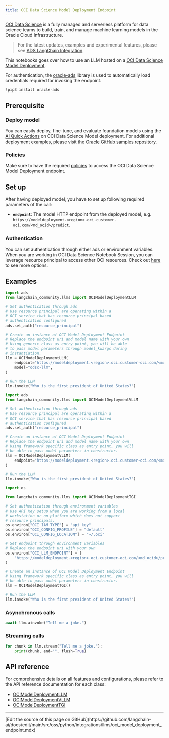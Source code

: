```yaml
---
title: OCI Data Science Model Deployment Endpoint
---
```


[OCI Data Science](https://docs.oracle.com/en-us/iaas/data-science/using/home.htm) is a fully managed and serverless platform for data science teams to build, train, and manage machine learning models in the Oracle Cloud Infrastructure.

> For the latest updates, examples and experimental features, please see [ADS LangChain Integration](https://accelerated-data-science.readthedocs.io/en/latest/user_guide/large_language_model/langchain_models.html).

This notebooks goes over how to use an LLM hosted on a [OCI Data Science Model Deployment](https://docs.oracle.com/en-us/iaas/data-science/using/model-dep-about.htm).

For authentication, the [oracle-ads](https://accelerated-data-science.readthedocs.io/en/latest/user_guide/cli/authentication.html) library is used to automatically load credentials required for invoking the endpoint.

```python
!pip3 install oracle-ads
```

## Prerequisite

### Deploy model

You can easily deploy, fine-tune, and evaluate foundation models using the [AI Quick Actions](https://docs.oracle.com/en-us/iaas/data-science/using/ai-quick-actions.htm) on OCI Data Science Model deployment. For additional deployment examples, please visit the [Oracle GitHub samples repository](https://github.com/oracle-samples/oci-data-science-ai-samples/blob/main/ai-quick-actions/llama3-with-smc.md).

### Policies

Make sure to have the required [policies](https://docs.oracle.com/en-us/iaas/data-science/using/model-dep-policies-auth.htm#model_dep_policies_auth__predict-endpoint) to access the OCI Data Science Model Deployment endpoint.

## Set up

After having deployed model, you have to set up following required parameters of the call:

- **`endpoint`**: The model HTTP endpoint from the deployed model, e.g. `https://modeldeployment.<region>.oci.customer-oci.com/<md_ocid>/predict`.

### Authentication

You can set authentication through either ads or environment variables. When you are working in OCI Data Science Notebook Session, you can leverage resource principal to access other OCI resources. Check out [here](https://accelerated-data-science.readthedocs.io/en/latest/user_guide/cli/authentication.html) to see more options.

## Examples

```python
import ads
from langchain_community.llms import OCIModelDeploymentLLM

# Set authentication through ads
# Use resource principal are operating within a
# OCI service that has resource principal based
# authentication configured
ads.set_auth("resource_principal")

# Create an instance of OCI Model Deployment Endpoint
# Replace the endpoint uri and model name with your own
# Using generic class as entry point, you will be able
# to pass model parameters through model_kwargs during
# instantiation.
llm = OCIModelDeploymentLLM(
    endpoint="https://modeldeployment.<region>.oci.customer-oci.com/<md_ocid>/predict",
    model="odsc-llm",
)

# Run the LLM
llm.invoke("Who is the first president of United States?")
```

```python
import ads
from langchain_community.llms import OCIModelDeploymentVLLM

# Set authentication through ads
# Use resource principal are operating within a
# OCI service that has resource principal based
# authentication configured
ads.set_auth("resource_principal")

# Create an instance of OCI Model Deployment Endpoint
# Replace the endpoint uri and model name with your own
# Using framework specific class as entry point, you will
# be able to pass model parameters in constructor.
llm = OCIModelDeploymentVLLM(
    endpoint="https://modeldeployment.<region>.oci.customer-oci.com/<md_ocid>/predict",
)

# Run the LLM
llm.invoke("Who is the first president of United States?")
```

```python
import os

from langchain_community.llms import OCIModelDeploymentTGI

# Set authentication through environment variables
# Use API Key setup when you are working from a local
# workstation or on platform which does not support
# resource principals.
os.environ["OCI_IAM_TYPE"] = "api_key"
os.environ["OCI_CONFIG_PROFILE"] = "default"
os.environ["OCI_CONFIG_LOCATION"] = "~/.oci"

# Set endpoint through environment variables
# Replace the endpoint uri with your own
os.environ["OCI_LLM_ENDPOINT"] = (
    "https://modeldeployment.<region>.oci.customer-oci.com/<md_ocid>/predict"
)

# Create an instance of OCI Model Deployment Endpoint
# Using framework specific class as entry point, you will
# be able to pass model parameters in constructor.
llm = OCIModelDeploymentTGI()

# Run the LLM
llm.invoke("Who is the first president of United States?")
```

### Asynchronous calls

```python
await llm.ainvoke("Tell me a joke.")
```

### Streaming calls

```python
for chunk in llm.stream("Tell me a joke."):
    print(chunk, end="", flush=True)
```

## API reference

For comprehensive details on all features and configurations, please refer to the API reference documentation for each class:

- [OCIModelDeploymentLLM](https://python.langchain.com/api_reference/community/llms/langchain_community.llms.oci_data_science_model_deployment_endpoint.OCIModelDeploymentLLM.html)
- [OCIModelDeploymentVLLM](https://python.langchain.com/api_reference/community/llms/langchain_community.llms.oci_data_science_model_deployment_endpoint.OCIModelDeploymentVLLM.html)
- [OCIModelDeploymentTGI](https://python.langchain.com/api_reference/community/llms/langchain_community.llms.oci_data_science_model_deployment_endpoint.OCIModelDeploymentTGI.html)

---

<Callout icon="pen-to-square" iconType="regular">
  [Edit the source of this page on GitHub](https://github.com/langchain-ai/docs/edit/main/src/oss/python/integrations/llms/oci_model_deployment_endpoint.mdx)
</Callout>
